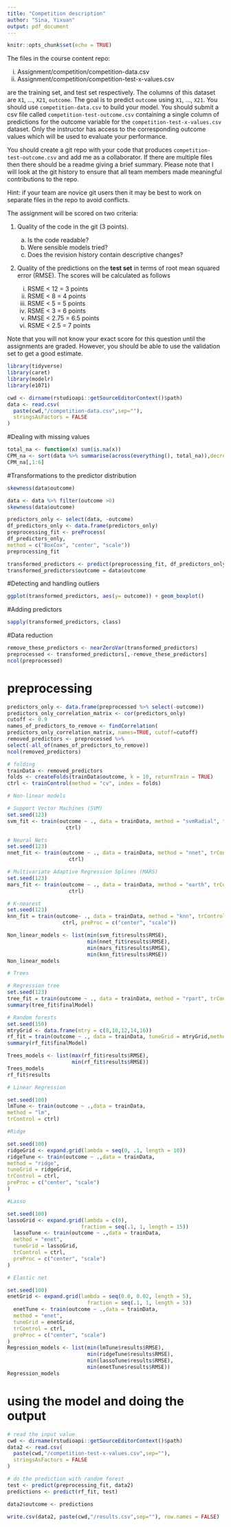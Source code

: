 ```yaml
---
title: "Competition description"
author: "Sina, Yixuan"
output: pdf_document
---
```


```r
knitr::opts_chunk$set(echo = TRUE)
```

The files in the course content repo:

  i. Assignment/competition/competition-data.csv
  iii. Assignment/competition/competition-test-x-values.csv
  
are the training set, and test set respectively.
The columns of this dataset are `X1`, ..., `X21`, `outcome`. 
The goal is to predict `outcome` using `X1`, ..., `X21`.
You should use `competition-data.csv` to build your model.
You should submit a csv file called `competition-test-outcome.csv` 
containing a single column of
predictions for the outcome variable
for the `competition-test-x-values.csv` dataset.
Only the instructor has access to the corresponding outcome values
which will be used to evaluate your performance.

You should create a git repo with your code that produces
`competition-test-outcome.csv` and add me as a collaborator. 
If there are multiple files then there should be a readme
giving a brief summary.
Please note that I will look at the git history to ensure
that all team members made meaningful contributions 
to the repo.

Hint: if your team are novice git users then it may be best to work
on separate files in the repo to avoid conflicts.

The assignment will be scored on two criteria:

1. 
Quality of the code in the git (3 points). 
    a. Is the code readable? 
    b. Were sensible models tried? 
    c. Does the revision history contain
    descriptive changes?

2. 
Quality of the predictions on the **test set** in terms of root mean squared
error (RMSE). The scores will be calculated as follows

    i. RSME < 12 = 3 points
    ii. RSME < 8 = 4 points
    iii. RSME < 5 = 5 points
    iv. RSME < 3 = 6 points
    v. RMSE < 2.75 = 6.5 points
    vi. RSME < 2.5 = 7 points
    
Note that you will not know your exact score for this question until the 
assignments are graded. However, you should be able to use the validation
set to get a good estimate.
```r
library(tidyverse)
library(caret)
library(modelr)
library(e1071)

```
```r
cwd <- dirname(rstudioapi::getSourceEditorContext()$path)
data <- read.csv(
  paste(cwd,"/competition-data.csv",sep=""),
  stringsAsFactors = FALSE
)
```

#Dealing with missing values
```r
total_na <- function(x) sum(is.na(x))
CPM_na <- sort(data %>% summarise(across(everything(), total_na)),decreasing=TRUE)
CPM_na[,1:6]
```

#Transformations to the predictor distribution
```r
skewness(data$outcome)
```

```r
data <- data %>% filter(outcome >0)
skewness(data$outcome)
```

```r
predictors_only <- select(data, -outcome)
df_predictors_only <- data.frame(predictors_only)
preprocessing_fit <- preProcess(
df_predictors_only,
method = c("BoxCox", "center", "scale"))
preprocessing_fit
```


```r
transformed_predictors <- predict(preprocessing_fit, df_predictors_only)
transformed_predictors$outcome = data$outcome
```

#Detecting and handling outliers
```r
ggplot(transformed_predictors, aes(y= outcome)) + geom_boxplot()
```

#Adding predictors
```r
sapply(transformed_predictors, class)
```

#Data reduction
```r
remove_these_predictors <- nearZeroVar(transformed_predictors)
preprocessed <- transformed_predictors[,-remove_these_predictors]
ncol(preprocessed)
```
# preprocessing
```r
predictors_only <- data.frame(preprocessed %>% select(-outcome))
predictors_only_correlation_matrix <- cor(predictors_only)
cutoff <- 0.9
names_of_predictors_to_remove <- findCorrelation(
predictors_only_correlation_matrix, names=TRUE, cutoff=cutoff)
removed_predictors <- preprocessed %>%
select(-all_of(names_of_predictors_to_remove))
ncol(removed_predictors)

# folding
trainData <- removed_predictors
folds <- createFolds(trainData$outcome, k = 10, returnTrain = TRUE)
ctrl <- trainControl(method = "cv", index = folds)
```

```r
# Non-linear models

# Support Vector Machines (SVM)
set.seed(123)
svm_fit <- train(outcome ~ ., data = trainData, method = "svmRadial", trControl =
                   ctrl)

# Neural Nets
set.seed(123)
nnet_fit <- train(outcome ~ ., data = trainData, method = "nnet", trControl =
                    ctrl)

# Multivariate Adaptive Regression Splines (MARS)
set.seed(123)
mars_fit <- train(outcome ~ ., data = trainData, method = "earth", trControl =
                    ctrl)

# K-nearest
set.seed(123)
knn_fit = train(outcome~ ., data = trainData, method = "knn", trControl =
                  ctrl, preProc = c("center", "scale"))

Non_linear_models <- list(min(svm_fit$results$RMSE),
                          min(nnet_fit$results$RMSE),
                          min(mars_fit$results$RMSE),
                          min(knn_fit$results$RMSE))
Non_linear_models
```

```r
# Trees

# Regression tree
set.seed(123)
tree_fit = train(outcome ~ ., data = trainData, method = "rpart", trControl = ctrl)
summary(tree_fit$finalModel)
```
```r
# Random forests
set.seed(150)
mtryGrid <- data.frame(mtry = c(8,10,12,14,16))
rf_fit = train(outcome ~ ., data = trainData, tuneGrid = mtryGrid,method = "rf", ntree=200, importance = TRUE,trControl = ctrl)
summary(rf_fit$finalModel)

Trees_models <- list(max(rf_fit$results$RMSE),
                     min(rf_fit$results$RMSE))
Trees_models
rf_fit$results
```

```r
# Linear Regression

set.seed(100)
lmTune <- train(outcome ~ .,data = trainData,
method = "lm",
trControl = ctrl)

#Ridge

set.seed(100)
ridgeGrid <- expand.grid(lambda = seq(0, .1, length = 10))
ridgeTune <- train(outcome ~ .,data = trainData,
method = "ridge",
tuneGrid = ridgeGrid,
trControl = ctrl,
preProc = c("center", "scale")
)

#Lasso

set.seed(100)
lassoGrid <- expand.grid(lambda = c(0),
                        fraction = seq(.1, 1, length = 15))
  lassoTune <- train(outcome ~ .,data = trainData,
  method = "enet",
  tuneGrid = lassoGrid,
  trControl = ctrl,
  preProc = c("center", "scale")
)

# Elastic net

set.seed(100)
enetGrid <- expand.grid(lambda = seq(0.0, 0.02, length = 5),
                          fraction = seq(.1, 1, length = 5))
  enetTune <- train(outcome ~ .,data = trainData,
  method = "enet",
  tuneGrid = enetGrid,
  trControl = ctrl,
  preProc = c("center", "scale")
)
Regression_models <- list(min(lmTune$results$RMSE),
                          min(ridgeTune$results$RMSE),
                          min(lassoTune$results$RMSE),
                          min(enetTune$results$RMSE))
Regression_models
```

# using the model and doing the output
```r
# read the input value
cwd <- dirname(rstudioapi::getSourceEditorContext()$path)
data2 <- read.csv(
  paste(cwd,"/competition-test-x-values.csv",sep=""),
  stringsAsFactors = FALSE
)
```

```r
# do the prediction with random forest
test <- predict(preprocessing_fit, data2)
predictions <- predict(rf_fit, test)

data2$outcome <- predictions
```

```r
write.csv(data2, paste(cwd,"/results.csv",sep=""), row.names = FALSE)
```
